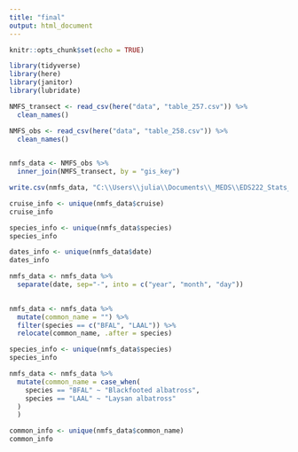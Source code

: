 ```yaml
---
title: "final"
output: html_document
---
```


```r
knitr::opts_chunk$set(echo = TRUE)
```

```r
library(tidyverse)
library(here)
library(janitor)
library(lubridate)
```

```r

NMFS_transect <- read_csv(here("data", "table_257.csv")) %>% 
  clean_names()

NMFS_obs <- read_csv(here("data", "table_258.csv")) %>% 
  clean_names()
  
```

```r
nmfs_data <- NMFS_obs %>%
  inner_join(NMFS_transect, by = "gis_key")

```

```r
write.csv(nmfs_data, "C:\\Users\\julia\\Documents\\_MEDS\\EDS222_Stats_Carleton\\Assignments\\final_project\\eds222_final", row.names = FALSE)

```

```r
cruise_info <- unique(nmfs_data$cruise)
cruise_info

species_info <- unique(nmfs_data$species)
species_info
```

```r
dates_info <- unique(nmfs_data$date)
dates_info
```

```r
nmfs_data <- nmfs_data %>% 
  separate(date, sep="-", into = c("year", "month", "day"))
  
```

```r
nmfs_data <- nmfs_data %>% 
  mutate(common_name = "") %>% 
  filter(species == c("BFAL", "LAAL")) %>% 
  relocate(common_name, .after = species)
```

```r
species_info <- unique(nmfs_data$species)
species_info
```
```r
nmfs_data <- nmfs_data %>% 
  mutate(common_name = case_when(
    species == "BFAL" ~ "Blackfooted albatross",
    species == "LAAL" ~ "Laysan albatross"
  )
  )
```

```r
common_info <- unique(nmfs_data$common_name)
common_info
```




